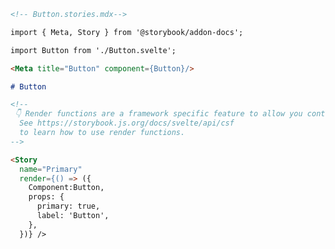 ```md
<!-- Button.stories.mdx-->

import { Meta, Story } from '@storybook/addon-docs';

import Button from './Button.svelte';

<Meta title="Button" component={Button}/>

# Button

<!--
 👇 Render functions are a framework specific feature to allow you control on how the component renders.
  See https://storybook.js.org/docs/svelte/api/csf
  to learn how to use render functions.
-->

<Story 
  name="Primary"
  render={() => ({
    Component:Button,
    props: {
      primary: true,
      label: 'Button',
    },
  })} />
```